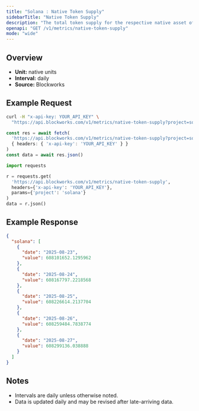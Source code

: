 ```yaml
---
title: "Solana : Native Token Supply"
sidebarTitle: "Native Token Supply"
description: "The total token supply for the respective native asset of that chain. Inclusive of all locked tokens."
openapi: "GET /v1/metrics/native-token-supply"
mode: "wide"
---
```


## Overview

- **Unit:** native units
- **Interval:** daily
- **Source:** Blockworks

## Example Request

<CodeGroup>

```bash cURL
curl -H "x-api-key: YOUR_API_KEY" \
  "https://api.blockworks.com/v1/metrics/native-token-supply?project=solana"
```

```typescript TypeScript
const res = await fetch(
  'https://api.blockworks.com/v1/metrics/native-token-supply?project=solana',
  { headers: { 'x-api-key': 'YOUR_API_KEY' } }
)
const data = await res.json()
```

```python Python
import requests

r = requests.get(
  'https://api.blockworks.com/v1/metrics/native-token-supply',
  headers={'x-api-key': 'YOUR_API_KEY'},
  params={'project': 'solana'}
)
data = r.json()
```

</CodeGroup>

## Example Response

```json
{
  "solana": [
    {
      "date": "2025-08-23",
      "value": 608101652.1295962
    },
    {
      "date": "2025-08-24",
      "value": 608167797.2218568
    },
    {
      "date": "2025-08-25",
      "value": 608226614.2137704
    },
    {
      "date": "2025-08-26",
      "value": 608259484.7838774
    },
    {
      "date": "2025-08-27",
      "value": 608299136.038888
    }
  ]
}
```

## Notes
- Intervals are daily unless otherwise noted.
- Data is updated daily and may be revised after late-arriving data.
